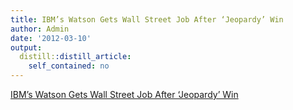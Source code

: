 ```yaml
---
title: IBM’s Watson Gets Wall Street Job After ‘Jeopardy’ Win
author: Admin
date: '2012-03-10'
output:
  distill::distill_article:
    self_contained: no
---
```


[IBM’s Watson Gets Wall Street Job After ‘Jeopardy’ Win](http://www.bloomberg.com/news/2012-03-05/ibm-s-watson-computer-gets-wall-street-job-one-year-after-jeopardy-win.html)
